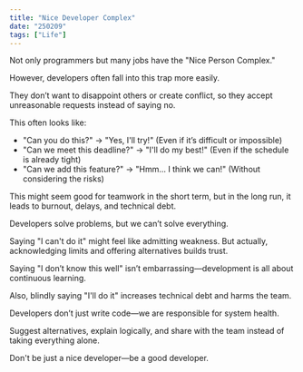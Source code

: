 ```yaml
---
title: "Nice Developer Complex"
date: "250209"
tags: ["Life"]
---
```


Not only programmers but many jobs have the "Nice Person Complex."

However, developers often fall into this trap more easily.

They don’t want to disappoint others or create conflict, so they accept unreasonable requests instead of saying no.

This often looks like:

- "Can you do this?" → "Yes, I'll try!" (Even if it’s difficult or impossible)
- "Can we meet this deadline?" → "I'll do my best!" (Even if the schedule is already tight)
- "Can we add this feature?" → "Hmm... I think we can!" (Without considering the risks)

This might seem good for teamwork in the short term, but in the long run, it leads to burnout, delays, and technical debt.

Developers solve problems, but we can’t solve everything.

Saying "I can't do it" might feel like admitting weakness. But actually, acknowledging limits and offering alternatives builds trust.

Saying "I don’t know this well" isn’t embarrassing—development is all about continuous learning.

Also, blindly saying "I'll do it" increases technical debt and harms the team.

Developers don’t just write code—we are responsible for system health.

Suggest alternatives, explain logically, and share with the team instead of taking everything alone.

Don't be just a nice developer—be a good developer.
